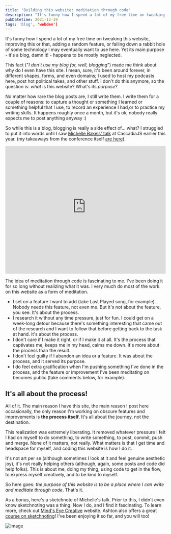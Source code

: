 ```yaml
---
title: 'Building this website: meditation through code'
description: "It's funny how I spend a lot of my free time on tweaking this website, improving this or that, adding a random feature, or falling down a rabbit hole of some technology I may eventually want to use here. Yet its main purpose - it's a blog, damn it! - happens to be mostly neglected."
pubDatetime: 2021-12-19
tags: 'blog', 'webdev']
---
```




It's funny how I spend a lot of my free time on tweaking this website, improving this or that, adding a random feature, or falling down a rabbit hole of some technology I may eventually want to use here. Yet its main purpose - it's a blog, damn it! - happens to be mostly neglected.

This fact ("_I don't use my blog for, well, blogging_") made me think about why do I even have this site. I mean, sure, it's been around forever, in different shapes, forms, and even domains; I used to host my podcasts here, post hot political takes, and other stuff. I don't do this anymore, so the question is: _what_ is this website? What's its _purpose_?

No matter how rare the blog posts are, I still write them. I write them for a couple of reasons: to capture a thought or something I learned or something helpful that I use, to record an experience I had,or to practice my writing skills. It happens roughly once a month, but it's ok, nobody really expects me to post anything anyway :)

So while this is a blog, blogging is really a side effect of... what? I struggled to put it into words until I saw [Michelle Bakels' talk](https://2021.cascadiajs.com/speakers/michelle-bakels) at CascadiaJS earlier this year. (my takeaways from the conference itself [are here](/blog/2021/11/04/cascadiajs-2021)).

<iframe
  width="100%"
  height="400"
  src="https://www.youtube-nocookie.com/embed/Ltt5mTWUTzU?si=IHtCD-eXjYcXgEG-"
  title="YouTube video player"
  frameborder="0"
  allow="accelerometer; autoplay; clipboard-write; encrypted-media; gyroscope; picture-in-picture; web-share"
  allowfullscreen
></iframe>

The idea of meditation through code is fascinating to me. I've been doing it for so long without realizing what it was. I very much do most of the work on this website as a form of meditation.

- I set on a feature I want to add (take Last Played song, for example). Nobody needs this feature, not even me. But it's not about the feature, you see. It's about the process.
- I research it without any time pressure, just for fun. I could get on a week-long detour because there's something interesting that came out of the research and I want to follow that before getting back to the task at hand. It's about the process.
- I don't care if I make it right, or if I make it at all. It's the process that captivates me, keeps me in my head, calms me down. It's more about the process than the result.
- I don't feel guilty if I abandon an idea or a feature. It was about the process, and it served its purpose.
- I do feel extra gratification when I'm pushing something I've done in the process, and the feature or improvement I've been meditating on becomes public (take comments below, for example).

## It's all about the process!

All of it. The main reason I have this site, the main reason I post here occasionally, the only reason I'm working on obscure features and improvements is **the process itself**. It's all about the journey, not the destination.

This realization was extremely liberating. It removed whatever pressure I felt I had on myself to do something, to write something, to post, commit, push and merge. None of it matters, not really. What matters is that I get time and headspace for myself, and coding this website is how I do it.

It's not art per se (although sometimes I look at it and feel genuine aesthetic joy), it's not really helping others (although, again, some posts and code did help folks). This is about me, doing my thing, using code to get in the flow, to express myself creatively, and to be kind to myself.

So here goes: _the purpose of this website is to be a place where I can write and meditate through code_. That's it.

As a bonus, here's a sketchnote of Michelle's talk. Prior to this, I didn't even know sketchnoting was a thing. Now I do, and I find it fascinating. To learn more, check out [Mind's Eye Creative](https://www.mindseyecreative.ca/) website. Ashton also offers a great [course on sketchnoting](https://store.mindseyecreative.ca/sketchnote)! I've been enjoying it so far, and you will too!

<img
  src="/blog/posts/meditation-through-code/a6c000b0fc811e60303aaa9d24cc42ecf0379c7a-7000x4247.avif"
  alt="image"
  placeholder="blurred"
/>
